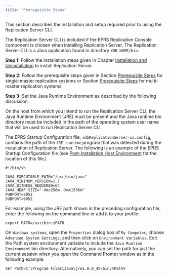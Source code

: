 ```yaml
---
title: "Prerequisite Steps"
---
```


<div id="prereq_steps" class="registered_link"></div>

This section describes the installation and setup required prior to using the Replication Server CLI.

The Replication Server CLI is included if the EPRS Replication Console component is chosen when installing Replication Server. The Replication Server CLI is a Java application found in directory `XDB_HOME/bin`.

**Step 1:** Follow the installation steps given in Chapter [Installation and Uninstallation](../03_installation/#installation) to install Replication Server.

**Step 2:** Follow the prerequisite steps given in Section [Prerequisite Steps](#prerequisite-steps) for single-master replication systems or Section [Prerequisite Steps](../05_smr_operation/01_prerequisites/#prerequisites) for multi-master replication systems.

**Step 3:** Set the Java Runtime Environment as described by the following discussion.

On the host from which you intend to run the Replication Server CLI, the Java Runtime Environment (JRE) must be present and the Java runtime bin directory must be included in the path of the operating system user name that will be used to run Replication Server CLI.

The EPRS Startup Configuration file, `xdbReplicationServer-xx.config`, contains the path of the `JRE runtime` program that was detected during the installation of Replication Server. The following is an example of the EPRS Startup Configuration file (see [Post-Installation Host Environment](../03_installation/05_post_installation_host_environment/#post_installation_host_environment) for the location of this file.)

```text
#!/bin/sh

JAVA_EXECUTABLE_PATH="/usr/bin/java"
JAVA_MINIMUM_VERSION=1.7
JAVA_BITNESS_REQUIRED=64
JAVA_HEAP_SIZE="-Xms256m -Xmx1536m"
PUBPORT=9051
SUBPORT=9052
```

For example, using the JRE path shown in the preceding configuration file, enter the following on the command line or add it to your profile:

`export PATH=/usr/bin:$PATH`

On `Windows systems`, open the `Properties` dialog box of `My Computer`, choose `Advanced System Settings`, and then click on `Environment Variables`. Edit the Path system environment variable to include the `Java Runtime Environment` bin directory. Alternatively, you can set the path for just the current session when you open the Command Prompt window as in the following example:

`SET Path=C:\Program Files\Java\jre1.8.0_45\bin;%Path%`
